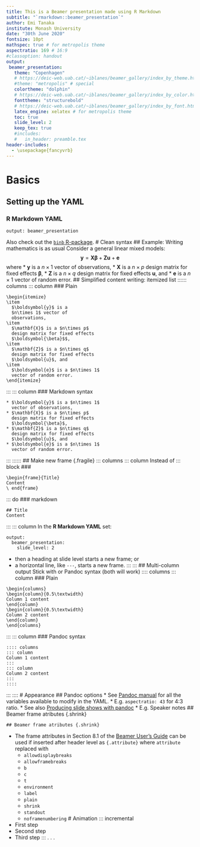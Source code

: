 ```yaml
---
title: This is a Beamer presentation made using R Markdown
subtitle: "`rmarkdown::beamer_presentation`"
author: Emi Tanaka
institute: Monash University
date: "30th June 2020"
fontsize: 10pt
mathspec: true # for metropolis theme
aspectratio: 169 # 16:9
#classoption: handout
output:
 beamer_presentation:
   theme: "Copenhagen" 
   # https://deic-web.uab.cat/~iblanes/beamer_gallery/index_by_theme.html
   #theme: "metropolis" # special
   colortheme: "dolphin"
   # https://deic-web.uab.cat/~iblanes/beamer_gallery/index_by_color.html
   fonttheme: "structurebold"
   # https://deic-web.uab.cat/~iblanes/beamer_gallery/index_by_font.html
   latex_engine: xelatex # for metropolis theme
   toc: true
   slide_level: 2
   keep_tex: true
   #includes:
   #   in_header: preamble.tex
header-includes:
  - \usepackage{fancyvrb}
---
```

# Basics
## Setting up the YAML
::: block
### R Markdown YAML
`output: beamer_presentation`
:::
Also check out the [`binb` R-package](https://github.com/eddelbuettel/binb).
# Clean syntax 
## Example: Writing mathematics is as usual
Consider a general linear mixed models:
$$\boldsymbol{y} = \mathbf{X}\boldsymbol{\beta} + \mathbf{Z}\boldsymbol{u} + \boldsymbol{e}$$
where 
* $\boldsymbol{y}$ is a $n\times 1$ vector of observations,
* $\mathbf{X}$ is a $n\times p$ design matrix for fixed effects $\boldsymbol{\beta}$,
* $\mathbf{Z}$ is a $n\times q$ design matrix for fixed effects $\boldsymbol{u}$, and
* $\boldsymbol{e}$ is a $n\times 1$ vector of random error.
## Simplified content writing: itemized list
:::::: columns
::: column
### Plain \LaTeX
\small  
```
\begin{itemize}
\item 
  $\boldsymbol{y}$ is a 
  $n\times 1$ vector of 
  observations,
\item
  $\mathbf{X}$ is a $n\times p$ 
  design matrix for fixed effects
  $\boldsymbol{\beta}$$,
\item
  $\mathbf{Z}$ is a $n\times q$ 
  design matrix for fixed effects
  $\boldsymbol{u}$, and
\item
  $\boldsymbol{e}$ is a $n\times 1$ 
  vector of random error.
\end{itemize}
```
:::
::: column
### Markdown syntax
\small  
\vspace{0.5cm}
```
* $\boldsymbol{y}$ is a $n\times 1$ 
  vector of observations,
* $\mathbf{X}$ is a $n\times p$ 
  design matrix for fixed effects 
  $\boldsymbol{\beta}$,
* $\mathbf{Z}$ is a $n\times q$ 
  design matrix for fixed effects 
  $\boldsymbol{u}$, and
* $\boldsymbol{e}$ is a $n\times 1$ 
  vector of random error.
```
:::
::::::
## Make new frame {.fragile}
::: columns
::: column
Instead of 
::: block
### \LaTeX
```
\begin{frame}{Title}
Content
\ end{frame}
```
:::
do
### markdown
```
## Title
Content
```
:::
::: column
In the **R Markdown YAML** set:
```
output:
  beamer_presentation:
    slide_level: 2
```
* then a heading at slide level starts a new frame; or
* a horizontal line, like `---`, starts a new frame.
:::
:::
## Multi-column output
Stick with \LaTeX or Pandoc syntax (both will work)
:::: columns
::: column
### Plain \LaTeX
```
\begin{columns}
\begin{column}{0.5\textwidth}
Column 1 content
\end{column}
\begin{column}{0.5\textwidth}
Column 2 content
\end{column}
\end{columns}
```
:::
::: column
### Pandoc syntax
```
:::: columns
::: column
Column 1 content
:::
::: column
Column 2 content
:::
::::
```
:::
::::
# Appearance
## Pandoc options
* See [Pandoc manual](https://pandoc.org/MANUAL.html#variables-for-beamer-slides) for all the variables available to modify in the YAML.
  * E.g. `aspectratio: 43` for 4:3 ratio.
* See also [Producing slide shows with pandoc](https://pandoc.org/MANUAL.html#producing-slide-shows-with-pandoc)
  * E.g. Speaker notes
## Beamer frame atributes {.shrink}
```
## Beamer frame atributes {.shrink}
```
* The frame attributes in Section 8.1 of the [Beamer User's Guide](http://mirror.aarnet.edu.au/pub/CTAN/macros/latex/contrib/beamer/doc/beameruserguide.pdf) can be used if inserted after header level as `{.attribute}` where `attribute` replaced with 
  * `allowdisplaybreaks`
  * `allowframebreaks`
  * `b`
  * `c`
  * `t`
  * `environment`
  * `label`
  * `plain`
  * `shrink`
  * `standout`
  * `noframenumbering`
# Animation
::: incremental
* First step
* Second step
* Third step
:::
. . . 
